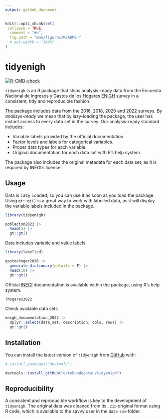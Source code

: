 ```yaml
---
output: github_document
---
```


<!-- README.md is generated from README.Rmd. Please edit that file -->

```r
knitr::opts_chunk$set(
 collapse = TRUE,
  comment = "#>",
  fig.path = "man/figures/README-"
  # out.width = "100%"
)
```

# tidyenigh

<!-- badges: start -->
[![R-CMD-check](https://github.com/estebandegetau/tidyenigh/actions/workflows/R-CMD-check.yaml/badge.svg)](https://github.com/estebandegetau/tidyenigh/actions/workflows/R-CMD-check.yaml)
<!-- badges: end -->

`tidyenigh` is an R package that ships analysis-ready data from the Encuesta Nacional de Ingresos y Gastos de los Hogares [ENIGH](https://www.inegi.org.mx/programas/enigh/nc/2022/) survey in a consistent, tidy and reproducible fashion.

The package includes data from the 2016, 2018, 2020 and 2022 surveys. By *analisys-ready* we mean that by lazy-loading the package, the user has instant access to every data set in the survey. Our analysis-ready standard includes:

- Variable labels provided by the official documentation.
- Factor levels and labels for categorical variables.
- Proper data types for each variable.
- Original documentation for each data set with R's help system.


The package also includes the original metadata for each data set, as it is required by INEGI's licence.



## Usage

Data is Lazy Loaded, so you can use it as soon as you load the package. Using `gt::gt()` is a great way to work with labelled data, as it will display the variable labels included in the package.

```r
library(tidyenigh)

poblacion2022 |>
  head(5) |>
  gt::gt() 

```

Data includes variable and value labels

```r
library(labelled)

gastoshogar2016 |> 
  generate_dictionary(details = F) |> 
  head(10) |>
  gt::gt()

```

Official [INEGI](https://www.inegi.org.mx/) documentation is available within the package, using R's help system.

```r
?hogares2022
```

Check available data sets

```r
enigh_documentation_2022 |>
  dplyr::select(data_set, description, cols, rows) |>
  gt::gt()
```

## Installation

You can install the latest version of `tidyenigh` from [GitHub](https://github.com/) with:

``` r
# install.packages("devtools")

devtools::install_github("estebandegetau/tidyenigh")
```

## Reproducibility

A consistent and reproducible workflow is key to the development of `tidyenigh`. The original data was cleaned from its `.zip` original format using R code, which is available to the savvy user in the `data-raw` folder.
